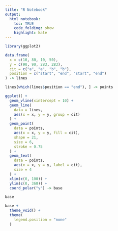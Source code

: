 ```yaml
---
title: "R Notebook"
output: 
  html_notebook:
    toc: TRUE
    code_folding: show
    highlight: kate
---
```



```r
library(ggplot2)
```

```r
data.frame(
  x = c(10, 80, 10, 50),
  y = c(90, 90, 283, 283),
  cit = c("a", "a", "b", "b"),
  position = c("start", "end", "start", "end")
) -> lines

lines[which(lines$position == "end"), ] -> points

ggplot() +
  geom_vline(xintercept = 10) +
  geom_line(
    data = lines,
    aes(x = x, y = y, group = cit)
  ) + 
  geom_point(
    data = points,
    aes(x = x, y = y, fill = cit),
    shape = 21,
    size = 6,
    stroke = 0.75
  ) +
  geom_text(
    data = points,
    aes(x = x, y = y, label = cit),
    size = 4
  ) +
  xlim(c(0, 100)) +
  ylim(c(0, 360)) +
  coord_polar("y") -> base

base
```

```r
base + 
  theme_void() +
  theme(
    legend.position = "none"
  ) 
```




